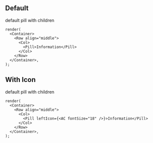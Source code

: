 
## Default

default pill with children

```tsx live
render(
  <Container>
    <Row align="middle">
      <Col>
        <Pill>Information</Pill>
      </Col>
    </Row>
  </Container>,
);
```

## With Icon

default pill with children

```tsx live
render(
  <Container>
    <Row align="middle">
      <Col>
        <Pill leftIcon={<AC fontSize="18" />}>Information</Pill>
      </Col>
    </Row>
  </Container>,
);
```
